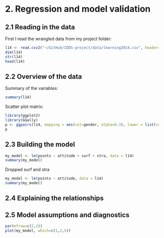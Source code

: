 # 2. Regression and model validation

## 2.1 Reading in the data
First I read the wrangled data from my project folder:
```r
l14 <- read.csv2("~/GitHub/IODS-project/data/learning2014.csv", header=TRUE)
dim(l14)
str(l14)
head(l14)
```
## 2.2 Overview of the data
Summary of the variables:
```r
summary(l14)

```
Scatter plot matrix:
```r
library(ggplot2)
library(GGally)
p <- ggpairs(l14, mapping = aes(col=gender, alpha=0.3), lower = list(combo = wrap("facethist", bins = 20)))
p

```
## 2.3 Building the model
```r
my_model <- lm(points ~ attitude + surf + stra, data = l14)
summary(my_model)
```
Dropped surf and stra
```r
my_model <- lm(points ~ attitude, data = l14)
summary(my_model)

```

## 2.4 Explaining the relationships

## 2.5 Model assumptions and diagnostics

```r
par(mfrow=c(2,2))
plot(my_model, which=c(1,2,5))

```


